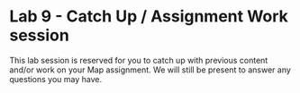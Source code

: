 # Lab 9 - Catch Up / Assignment Work session {#sec-catch1}

This lab session is reserved for you to catch up with previous content and/or work on your Map assignment. We will still be present to answer any questions you may have. 